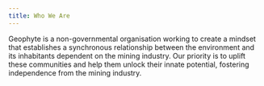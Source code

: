 ```yaml
---
title: Who We Are
---
```


Geophyte is a non-governmental organisation working to create a mindset that
establishes a synchronous relationship between the environment and its inhabitants
dependent on the mining industry. Our priority is to uplift these communities and help
them unlock their innate potential, fostering independence from the mining industry.
